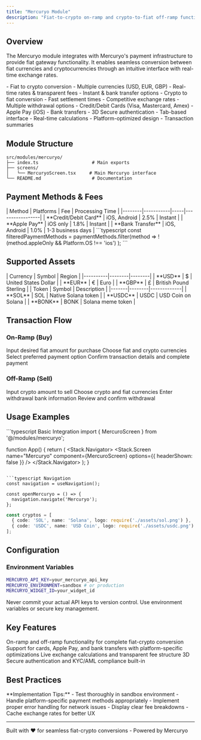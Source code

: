 ```yaml
---
title: "Mercuryo Module"
description: "Fiat-to-crypto on-ramp and crypto-to-fiat off-ramp functionality through Mercuryo's payment gateway, offering seamless crypto purchases with multiple payment methods."
---
```


## Overview

The Mercuryo module integrates with Mercuryo's payment infrastructure to provide fiat gateway functionality. It enables seamless conversion between fiat currencies and cryptocurrencies through an intuitive interface with real-time exchange rates.

<CardGroup cols={2}>
  <Card title="On-Ramp (Buy Crypto)" icon="arrow-up-right">
    - Fiat to crypto conversion
    - Multiple currencies (USD, EUR, GBP)
    - Real-time rates & transparent fees
    - Instant & bank transfer options
  </Card>
  
  <Card title="Off-Ramp (Sell Crypto)" icon="arrow-down-left">
    - Crypto to fiat conversion
    - Fast settlement times
    - Competitive exchange rates
    - Multiple withdrawal options
  </Card>
  
  <Card title="Payment Methods" icon="credit-card">
    - Credit/Debit Cards (Visa, Mastercard, Amex)
    - Apple Pay (iOS)
    - Bank transfers
    - 3D Secure authentication
  </Card>
  
  <Card title="User Experience" icon="mobile">
    - Tab-based interface
    - Real-time calculations
    - Platform-optimized design
    - Transaction summaries
  </Card>
</CardGroup>

## Module Structure

```
src/modules/mercuryo/
├── index.ts                    # Main exports
├── screens/
│   └── MercuryoScreen.tsx     # Main Mercuryo interface
└── README.md                   # Documentation
```

## Payment Methods & Fees

<Tabs>
  <Tab title="Payment Methods">
    | Method | Platforms | Fee | Processing Time |
    |--------|-----------|-----|-----------------|
    | **Credit/Debit Card** | iOS, Android | 2.5% | Instant |
    | **Apple Pay** | iOS only | 1.8% | Instant |
    | **Bank Transfer** | iOS, Android | 1.0% | 1-3 business days |
  </Tab>
  
  <Tab title="Platform Support">
    ```typescript
    const filteredPaymentMethods = paymentMethods.filter(method =>
      !(method.appleOnly && Platform.OS !== 'ios')
    );
    ```
  </Tab>
</Tabs>

## Supported Assets

<Expandable title="Fiat Currencies">
  | Currency | Symbol | Region |
  |----------|--------|--------|
  | **USD** | $ | United States Dollar |
  | **EUR** | € | Euro |
  | **GBP** | £ | British Pound Sterling |
</Expandable>

<Expandable title="Cryptocurrencies">
  | Token | Symbol | Description |
  |-------|--------|-------------|
  | **SOL** | SOL | Native Solana token |
  | **USDC** | USDC | USD Coin on Solana |
  | **BONK** | BONK | Solana meme token |
</Expandable>

## Transaction Flow

### On-Ramp (Buy)

<Steps>
  <Step title="Enter Amount">
    Input desired fiat amount for purchase
  </Step>
  
  <Step title="Select Currencies">
    Choose fiat and crypto currencies
  </Step>
  
  <Step title="Payment Method">
    Select preferred payment option
  </Step>
  
  <Step title="Review & Pay">
    Confirm transaction details and complete payment
  </Step>
</Steps>

### Off-Ramp (Sell)

<Steps>
  <Step title="Enter Amount">
    Input crypto amount to sell
  </Step>
  
  <Step title="Select Currencies">
    Choose crypto and fiat currencies
  </Step>
  
  <Step title="Bank Details">
    Enter withdrawal bank information
  </Step>
  
  <Step title="Confirm">
    Review and confirm withdrawal
  </Step>
</Steps>

## Usage Examples

<CodeGroup>
  ```typescript Basic Integration
  import { MercuroScreen } from '@/modules/mercuryo';
  
  function App() {
    return (
      <NavigationContainer>
        <Stack.Navigator>
          <Stack.Screen 
            name="Mercuryo" 
            component={MercuroScreen}
            options={{ headerShown: false }}
          />
        </Stack.Navigator>
      </NavigationContainer>
    );
  }
  ```
  
  ```typescript Navigation
  const navigation = useNavigation();
  
  const openMercuryo = () => {
    navigation.navigate('Mercuryo');
  };
  ```
  
  ```typescript Custom Assets
  const cryptos = [
    { code: 'SOL', name: 'Solana', logo: require('./assets/sol.png') },
    { code: 'USDC', name: 'USD Coin', logo: require('./assets/usdc.png') },
  ];
  ```
</CodeGroup>

## Configuration

### Environment Variables

```bash
MERCURYO_API_KEY=your_mercuryo_api_key
MERCURYO_ENVIRONMENT=sandbox # or production
MERCURYO_WIDGET_ID=your_widget_id
```

<Warning>
Never commit your actual API keys to version control. Use environment variables or secure key management.
</Warning>

## Key Features

<CardGroup cols={2}>
  <Card title="Dual Mode" icon="arrows-rotate">
    On-ramp and off-ramp functionality for complete fiat-crypto conversion
  </Card>
  
  <Card title="Multi-Payment" icon="credit-card">
    Support for cards, Apple Pay, and bank transfers with platform-specific optimizations
  </Card>
  
  <Card title="Real-time Rates" icon="chart-line">
    Live exchange calculations and transparent fee structure
  </Card>
  
  <Card title="Security" icon="shield-check">
    3D Secure authentication and KYC/AML compliance built-in
  </Card>
</CardGroup>

## Best Practices

<Info>
**Implementation Tips:**
- Test thoroughly in sandbox environment
- Handle platform-specific payment methods appropriately
- Implement proper error handling for network issues
- Display clear fee breakdowns
- Cache exchange rates for better UX
</Info>

---

<div className="text-center text-sm text-gray-500 mt-8">
  Built with ❤️ for seamless fiat-crypto conversions - Powered by Mercuryo
</div>

